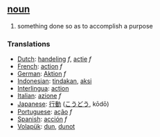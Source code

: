 == [[noun]] ==
# something done so as to accomplish a purpose

===Translations===
*[[Dutch]]: [[handeling]] ''f'', [[actie]] ''f''
*[[French]]: [[action]] ''f''
*[[German]]: [[Aktion]] ''f''
*[[Indonesian]]: [[tindak]]an, [[aksi]] 
*[[Interlingua]]: [[action]] 
*[[Italian]]: [[azione]] ''f'' 
*[[Japanese]]: [[行動]] ([[こうどう]], kōdō) 
*[[Portuguese]]: [[ação]] ''f'' 
*[[Spanish]]: [[acción]] ''f'' 
*[[Volapük]]: [[dun]], [[dunot]]